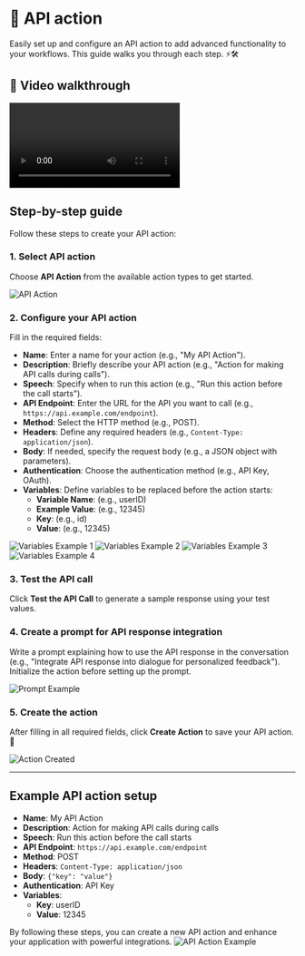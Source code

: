 # 🔧 API action

Easily set up and configure an API action to add advanced functionality to your workflows. This guide walks you through each step. ⚡🛠️

## 🎥 Video walkthrough

<div class="card-video">
  <video src="https://storage.googleapis.com/helpsessionvideos/Contactswing/Videos/APIA.mp4" autoplay playsinline controls title="API Action Setup"></video>
</div>

## Step-by-step guide

Follow these steps to create your API action:

### 1. Select API action

Choose **API Action** from the available action types to get started.

<img src="https://storage.googleapis.com/helpsessionvideos/Contactswing/images/at.jpg" alt="API Action" />

### 2. Configure your API action

Fill in the required fields:
- **Name**: Enter a name for your action (e.g., "My API Action").
- **Description**: Briefly describe your API action (e.g., "Action for making API calls during calls").
- **Speech**: Specify when to run this action (e.g., "Run this action before the call starts").
- **API Endpoint**: Enter the URL for the API you want to call (e.g., `https://api.example.com/endpoint`).
- **Method**: Select the HTTP method (e.g., POST).
- **Headers**: Define any required headers (e.g., `Content-Type: application/json`).
- **Body**: If needed, specify the request body (e.g., a JSON object with parameters).
- **Authentication**: Choose the authentication method (e.g., API Key, OAuth).
- **Variables**: Define variables to be replaced before the action starts:
  - **Variable Name**: (e.g., userID)
  - **Example Value**: (e.g., 12345)
  - **Key**: (e.g., id)
  - **Value**: (e.g., 12345)

<img src="https://storage.googleapis.com/helpsessionvideos/Contactswing/images/ac1.jpg" alt="Variables Example 1" />
<img src="https://storage.googleapis.com/helpsessionvideos/Contactswing/images/ac2.jpg" alt="Variables Example 2" />
<img src="https://storage.googleapis.com/helpsessionvideos/Contactswing/images/ac3.jpg" alt="Variables Example 3" />
<img src="https://storage.googleapis.com/helpsessionvideos/Contactswing/images/ac4.jpg" alt="Variables Example 4" />

### 3. Test the API call

Click **Test the API Call** to generate a sample response using your test values.

### 4. Create a prompt for API response integration

Write a prompt explaining how to use the API response in the conversation (e.g., "Integrate API response into dialogue for personalized feedback"). Initialize the action before setting up the prompt.

<img src="https://storage.googleapis.com/helpsessionvideos/Contactswing/images/ac6.jpg" alt="Prompt Example" />

### 5. Create the action

After filling in all required fields, click **Create Action** to save your API action. 🎉

<img src="https://storage.googleapis.com/helpsessionvideos/Contactswing/images/ac6.jpg" alt="Action Created" />

---

## Example API action setup

- **Name**: My API Action  
- **Description**: Action for making API calls during calls  
- **Speech**: Run this action before the call starts  
- **API Endpoint**: `https://api.example.com/endpoint`  
- **Method**: POST  
- **Headers**: `Content-Type: application/json`  
- **Body**: `{"key": "value"}`  
- **Authentication**: API Key  
- **Variables**:  
    - **Key**: userID  
    - **Value**: 12345

By following these steps, you can create a new API action and enhance your application with powerful integrations.
<img src="https://storage.googleapis.com/helpsessionvideos/Contactswing/images/ac5.jpg" alt="API Action Example" />

